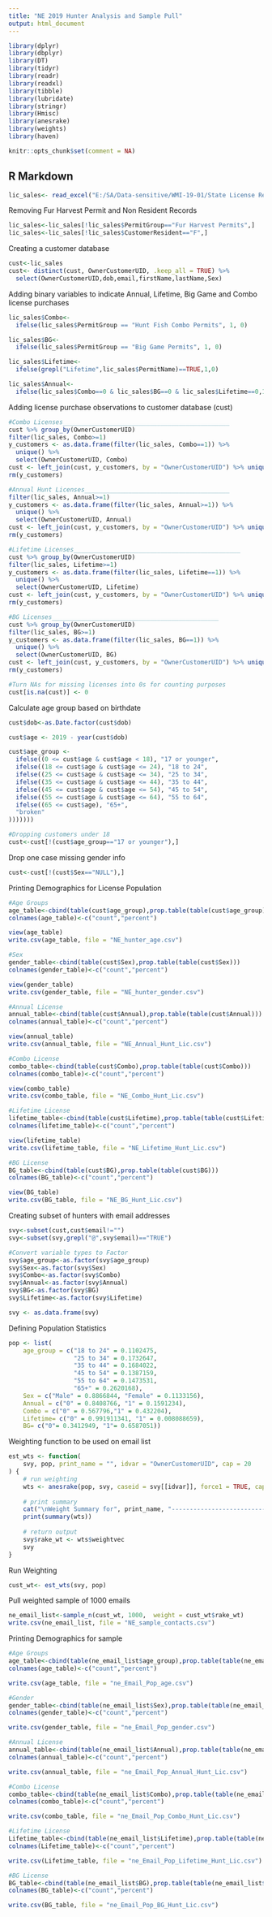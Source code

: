 ---
title: "NE 2019 Hunter Analysis and Sample Pull"
output: html_document
---

```{r setup, include=FALSE}
library(dplyr)
library(dbplyr)
library(DT)
library(tidyr)
library(readr)
library(readxl)
library(tibble)
library(lubridate)
library(stringr)
library(Hmisc)
library(anesrake)
library(weights)
library(haven)

knitr::opts_chunk$set(comment = NA)
```

## R Markdown
```{r}
lic_sales<- read_excel("E:/SA/Data-sensitive/WMI-19-01/State License Records for National Survey/NEGP/Southwick_03.06.2020_List of 2019 Hunting Permit Owners.xlsx")
```

Removing Fur Harvest Permit and Non Resident Records
```{r}
lic_sales<-lic_sales[!lic_sales$PermitGroup=="Fur Harvest Permits",]
lic_sales<-lic_sales[!lic_sales$CustomerResident=="F",]
```

Creating a customer database
```{r}
cust<-lic_sales
cust<- distinct(cust, OwnerCustomerUID, .keep_all = TRUE) %>%
  select(OwnerCustomerUID,dob,email,firstName,lastName,Sex)
```

Adding binary variables to indicate Annual, Lifetime, Big Game and Combo license purchases 
```{r}
lic_sales$Combo<- 
  ifelse(lic_sales$PermitGroup == "Hunt Fish Combo Permits", 1, 0)

lic_sales$BG<- 
  ifelse(lic_sales$PermitGroup == "Big Game Permits", 1, 0)

lic_sales$Lifetime<- 
  ifelse(grepl("Lifetime",lic_sales$PermitName)==TRUE,1,0)

lic_sales$Annual<- 
  ifelse(lic_sales$Combo==0 & lic_sales$BG==0 & lic_sales$Lifetime==0,1,0)
```

Adding license purchase observations to customer database (cust)
```{r}
#Combo Licenses______________________________________________
cust %>% group_by(OwnerCustomerUID) 
filter(lic_sales, Combo>=1) 
y_customers <- as.data.frame(filter(lic_sales, Combo==1)) %>% 
  unique() %>% 
  select(OwnerCustomerUID, Combo)
cust <- left_join(cust, y_customers, by = "OwnerCustomerUID") %>% unique()
rm(y_customers)

#Annual Hunt Licenses________________________________________
filter(lic_sales, Annual>=1) 
y_customers <- as.data.frame(filter(lic_sales, Annual>=1)) %>% 
  unique() %>% 
  select(OwnerCustomerUID, Annual)
cust <- left_join(cust, y_customers, by = "OwnerCustomerUID") %>% unique()
rm(y_customers)

#Lifetime Licenses______________________________________________
cust %>% group_by(OwnerCustomerUID) 
filter(lic_sales, Lifetime>=1) 
y_customers <- as.data.frame(filter(lic_sales, Lifetime==1)) %>% 
  unique() %>% 
  select(OwnerCustomerUID, Lifetime)
cust <- left_join(cust, y_customers, by = "OwnerCustomerUID") %>% unique()
rm(y_customers)

#BG Licenses______________________________________________
cust %>% group_by(OwnerCustomerUID) 
filter(lic_sales, BG>=1) 
y_customers <- as.data.frame(filter(lic_sales, BG==1)) %>% 
  unique() %>% 
  select(OwnerCustomerUID, BG)
cust <- left_join(cust, y_customers, by = "OwnerCustomerUID") %>% unique()
rm(y_customers)

#Turn NAs for missing licenses into 0s for counting purposes
cust[is.na(cust)] <- 0
```

Calculate age group based on birthdate
```{r}
cust$dob<-as.Date.factor(cust$dob)

cust$age <- 2019 - year(cust$dob)

cust$age_group <- 
  ifelse((0 <= cust$age & cust$age < 18), "17 or younger",
  ifelse((18 <= cust$age & cust$age <= 24), "18 to 24", 
  ifelse((25 <= cust$age & cust$age <= 34), "25 to 34", 
  ifelse((35 <= cust$age & cust$age <= 44), "35 to 44", 
  ifelse((45 <= cust$age & cust$age <= 54), "45 to 54", 
  ifelse((55 <= cust$age & cust$age <= 64), "55 to 64", 
  ifelse((65 <= cust$age), "65+", 
  "broken"
)))))))

#Dropping customers under 18
cust<-cust[!(cust$age_group=="17 or younger"),]
```

Drop one case missing gender info
```{r}
cust<-cust[!(cust$Sex=="NULL"),]
```

Printing Demographics for License Population
```{r}
#Age Groups
age_table<-cbind(table(cust$age_group),prop.table(table(cust$age_group)))
colnames(age_table)<-c("count","percent")

view(age_table)
write.csv(age_table, file = "NE_hunter_age.csv")

#Sex
gender_table<-cbind(table(cust$Sex),prop.table(table(cust$Sex)))
colnames(gender_table)<-c("count","percent")

view(gender_table)
write.csv(gender_table, file = "NE_hunter_gender.csv")

#Annual License
annual_table<-cbind(table(cust$Annual),prop.table(table(cust$Annual)))
colnames(annual_table)<-c("count","percent")

view(annual_table)
write.csv(annual_table, file = "NE_Annual_Hunt_Lic.csv")

#Combo License
combo_table<-cbind(table(cust$Combo),prop.table(table(cust$Combo)))
colnames(combo_table)<-c("count","percent")

view(combo_table)
write.csv(combo_table, file = "NE_Combo_Hunt_Lic.csv")

#Lifetime License
lifetime_table<-cbind(table(cust$Lifetime),prop.table(table(cust$Lifetime)))
colnames(lifetime_table)<-c("count","percent")

view(lifetime_table)
write.csv(lifetime_table, file = "NE_Lifetime_Hunt_Lic.csv")

#BG License
BG_table<-cbind(table(cust$BG),prop.table(table(cust$BG)))
colnames(BG_table)<-c("count","percent")

view(BG_table)
write.csv(BG_table, file = "NE_BG_Hunt_Lic.csv")
```

Creating subset of hunters with email addresses
```{r}
svy<-subset(cust,cust$email!="")
svy<-subset(svy,grepl("@",svy$email)=="TRUE")

#Convert variable types to Factor
svy$age_group<-as.factor(svy$age_group)
svy$Sex<-as.factor(svy$Sex)
svy$Combo<-as.factor(svy$Combo)
svy$Annual<-as.factor(svy$Annual)
svy$BG<-as.factor(svy$BG)
svy$Lifetime<-as.factor(svy$Lifetime)

svy <- as.data.frame(svy)
```

Defining Population Statistics
```{r}
pop <- list(
    age_group = c("18 to 24" = 0.1102475,
                  "25 to 34" = 0.1732647,
                  "35 to 44" = 0.1684022,
                  "45 to 54" = 0.1387159,
                  "55 to 64" = 0.1473531,
                  "65+" = 0.2620168),
    Sex = c("Male" = 0.8866844, "Female" = 0.1133156),
    Annual = c("0" = 0.8408766, "1" = 0.1591234),
    Combo = c("0" = 0.567796,"1" = 0.432204),
    Lifetime= c("0" = 0.991911341, "1" = 0.008088659),
    BG= c("0"= 0.3412949, "1"= 0.6587051))
```

Weighting function to be used on email list
```{r}
est_wts <- function(
    svy, pop, print_name = "", idvar = "OwnerCustomerUID", cap = 20
) {
    # run weighting
    wts <- anesrake(pop, svy, caseid = svy[[idvar]], force1 = TRUE, cap = cap)
    
    # print summary
    cat("\nWeight Summary for", print_name, "-----------------------------\n\n")
    print(summary(wts))
    
    # return output
    svy$rake_wt <- wts$weightvec
    svy
}
```

Run Weighting
```{r}
cust_wt<- est_wts(svy, pop)
```

Pull weighted sample of 1000 emails
```{r}
ne_email_list<-sample_n(cust_wt, 1000,  weight = cust_wt$rake_wt)
write.csv(ne_email_list, file = "NE_sample_contacts.csv")
```

Printing Demographics for sample
```{r}
#Age Groups
age_table<-cbind(table(ne_email_list$age_group),prop.table(table(ne_email_list$age_group)))
colnames(age_table)<-c("count","percent")

write.csv(age_table, file = "ne_Email_Pop_age.csv")

#Gender
gender_table<-cbind(table(ne_email_list$Sex),prop.table(table(ne_email_list$Sex)))
colnames(gender_table)<-c("count","percent")

write.csv(gender_table, file = "ne_Email_Pop_gender.csv")

#Annual License
annual_table<-cbind(table(ne_email_list$Annual),prop.table(table(ne_email_list$Annual)))
colnames(annual_table)<-c("count","percent")

write.csv(annual_table, file = "ne_Email_Pop_Annual_Hunt_Lic.csv")

#Combo License
combo_table<-cbind(table(ne_email_list$Combo),prop.table(table(ne_email_list$Combo)))
colnames(combo_table)<-c("count","percent")

write.csv(combo_table, file = "ne_Email_Pop_Combo_Hunt_Lic.csv")

#Lifetime License
Lifetime_table<-cbind(table(ne_email_list$Lifetime),prop.table(table(ne_email_list$Lifetime)))
colnames(Lifetime_table)<-c("count","percent")

write.csv(Lifetime_table, file = "ne_Email_Pop_Lifetime_Hunt_Lic.csv")

#BG License
BG_table<-cbind(table(ne_email_list$BG),prop.table(table(ne_email_list$BG)))
colnames(BG_table)<-c("count","percent")

write.csv(BG_table, file = "ne_Email_Pop_BG_Hunt_Lic.csv")
```

